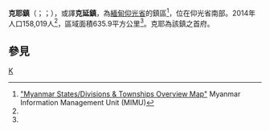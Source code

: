 {{Infobox settlement
|name = 克耶鎮
|native_name = {{lang|my|ခရမ်းမြို့နယ်}}
|settlement_type = [[仰光省|仰光省]]鎮區
|image_skyline = 
|image_map = Kayan Township.svg
|mapsize = 
|map_caption = 克耶鎮在仰光省的位置
|seat = 克耶
|seat_type = 首府
|subdivision_type = 國家
|subdivision_name = {{flag|Burma}}
|subdivision_type1 = [[缅甸行政区划|省邦]]
|subdivision_name1 = [[仰光省|仰光省]]
|area_total_km2 = 635.9
|population_footnotes =<ref name="citypopulation">[http://www.citypopulation.de/php/myanmar-admin.php MYANMAR: Administrative Division]. Citypopulation. 2015-12-04</ref>
|population = 158,019
|population_as_of = 2014
|population_density_km2 = 248.50
|coordinates_display = inline,title
|coordinates_region = MM
|latNS = N
|latd = 16
|latm = 46
|lats = 00
|longEW = E
|longd = 96
|longm = 32
|longs = 00
|elevation_ft = 
|elevation_m = 
|timezone = [[Myanmar_Standard_Time|MST]]
|utc_offset = +6:30
|area_code = 1（行動電話：80、99）
|website =
}}

'''克耶鎮'''（{{lang-my|ခရမ်းမြို့နယ်}}；{{IPA-my|kʰəjáɴ mjo̰nɛ̀|pron}}；{{lang-en|Kayan Township}}），或譯'''克延鎮'''，為[[緬甸|緬甸]][[仰光省|仰光省]]的鎮區<ref name="MIMU001">[http://www.burmalibrary.org/docs6/MIMU001_A3_SD%20&%20Township%20Overview.pdf "Myanmar States/Divisions & Townships Overview Map"] {{Wayback|url=http://www.burmalibrary.org/docs6/MIMU001_A3_SD%20%26%20Township%20Overview.pdf |date=20101203160828 }} Myanmar Information Management Unit (MIMU)</ref>，位在仰光省南部。2014年人口158,019人<ref name=citypopulation/>，區域面積635.9平方公里<ref name=citypopulation/>。克耶為該鎮之首府。

==參見==
{{Reflist}}

{{仰光省行政區劃|state=collapsed}}

[[Category:仰光省鎮區|K]]

{{Burma-geo-stub}}